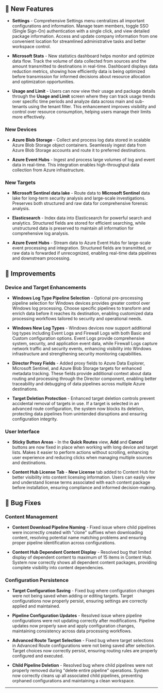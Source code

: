 ## :rocket: New Features

- **Settings** - Comprehensive Settings menu centralizes all important configurations and information. Manage team members, toggle SSO (Single Sign-On) authentication with a single click, and view detailed package information. Access and update company information from one convenient location for streamlined administrative tasks and better workspace control.

- **Microsoft Stats** - New statistics dashboard helps monitor and optimize data flow. Track the volume of data collected from sources and the amount transmitted to destinations in real-time. Dashboard displays data reduction metrics, showing how efficiently data is being optimized before transmission for informed decisions about resource allocation and optimization opportunities.

- **Usage and Limit** - Users can now view their usage and package details through the **Usage and Limit** screen where they can track usage trends over specific time periods and analyze data across main and sub-tenants using the tenant filter. This enhancement improves visibility and control over resource consumption, helping users manage their limits more effectively.

### New Devices

- **Azure Blob Storage** - Collect and process log data stored in scalable Azure Blob Storage object containers. Seamlessly ingest data from Azure Blob Storage accounts and route it to preferred destinations.

- **Azure Event Hubs** - Ingest and process large volumes of log and event data in real-time. This integration enables high-throughput data collection from Azure infrastructure.

### New Targets

- **Microsoft Sentinel data lake** - Route data to **Microsoft Sentinel** data lake for long-term security analysis and large-scale investigations. Preserves both structured and raw data for comprehensive forensic analysis.

- **Elasticsearch** - Index data into Elasticsearch for powerful search and analytics. Structured fields are stored for efficient searching, while unstructured data is preserved to maintain all information for comprehensive log analysis.

- **Azure Event Hubs** - Stream data to Azure Event Hubs for large-scale event processing and integration. Structured fields are transmitted, or raw data is forwarded if unrecognized, enabling real-time data pipelines and downstream processing.

## :wrench: Improvements

### Device and Target Enhancements

- **Windows Log Type Pipeline Selection** - Optional pre-processing pipeline selection for Windows devices provides greater control over Windows log processing. Choose specific pipelines to transform and enrich data before it reaches its destination, enabling customized data processing workflows tailored to security and operational needs.

- **Windows New Log Types** - Windows devices now support additional log types including Event Logs and Firewall Logs with both Basic and Custom configuration options. Event Logs provide comprehensive system, security, and application event data, while Firewall Logs capture network traffic and security events, enhancing visibility into Windows infrastructure and strengthening security monitoring capabilities.

- **Director Proxy Fields** - Added proxy fields to Azure Data Explorer, Microsoft Sentinel, and Azure Blob Storage targets for enhanced metadata tracking. These fields provide additional context about data routing and processing through the Director component, enabling better traceability and debugging of data pipelines across multiple Azure destinations.

- **Target Deletion Protection** - Enhanced target deletion controls prevent accidental removal of targets in use. If a target is selected in an advanced route configuration, the system now blocks its deletion, protecting data pipelines from unintended disruptions and ensuring configuration integrity.

### User Interface

- **Sticky Button Areas** - In the **Quick Routes** view, **Add** and **Cancel** buttons are now fixed in place when working with long device and target lists. Makes it easier to perform actions without scrolling, enhancing user experience and reducing clicks when managing multiple sources and destinations.

- **Content Hub License Tab** - **New License** tab added to Content Hub for better visibility into content licensing information. Users can easily view and understand license terms associated with each content package before installation, ensuring compliance and informed decision-making.

## :bug: Bug Fixes

### Content Management

- **Content Download Pipeline Naming** - Fixed issue where child pipelines were incorrectly created with "clone" suffixes when downloading content, resolving potential name matching problems and ensuring proper pipeline identification across configurations.

- **Content Hub Dependent Content Display** - Resolved bug that limited display of dependent content to maximum of 15 items in Content Hub. System now correctly shows all dependent content packages, providing complete visibility into content dependencies.

### Configuration Persistence

- **Target Configuration Saving** - Fixed bug where configuration changes were not being saved when adding or editing targets. Target configurations now properly persist, ensuring settings are correctly applied and maintained.

- **Pipeline Configuration Updates** - Resolved issue where pipeline configurations were not updating correctly after modifications. Pipeline updates now properly save and apply configuration changes, maintaining consistency across data processing workflows.

- **Advanced Route Target Selection** - Fixed bug where target selections in Advanced Route configurations were not being saved after selection. Target choices now correctly persist, ensuring routing rules are properly configured and executed.

- **Child Pipeline Deletion** - Resolved bug where child pipelines were not properly removed during "delete entire pipeline" operations. System now correctly cleans up all associated child pipelines, preventing orphaned configurations and maintaining a clean workspace.

---
